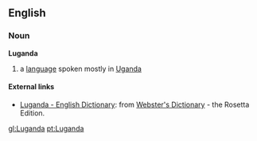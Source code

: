==English==
===Noun===
'''Luganda'''
#a [[language]] spoken mostly in [[Uganda]]

==== External links====
*[http://www.websters-online-dictionary.org/definition/Luganda-english/ Luganda - English Dictionary]: from [http://www.websters-online-dictionary.org/ Webster's Dictionary] - the Rosetta Edition.

[[gl:Luganda]]
[[pt:Luganda]]